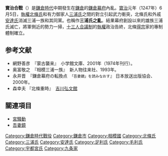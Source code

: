 {{Infobox Military Conflict
|conflict=寶治合戰
|partof=[[鎌倉幕府|鎌倉幕府]]內亂
|date=[[寶治|寶治]]元年6月5日（1247年7月8日）
|place=[[鎌倉|鎌倉]]市街
|result=[[三浦氏|三浦氏]]滅亡、[[執權|執權]][[北條氏|北條氏]]勝利
|combatant1=執權北條氏派
|combatant2=[[征夷大將軍|將軍]] [[藤原賴經|藤原賴經]]・[[藤原賴嗣|賴嗣]]派
|commander1=[[File:Mitsuuroko.svg|23px]] [[北條時賴|北條時賴]]
|commander2=[[File:Marunimitsuhikiryo.svg|20px]] [[三浦泰村|三浦泰村]]
|strength1=北條一門、[[安達氏|安達氏]]、<br />[[足利氏|足利氏]]、三浦氏[[佐原氏|佐原]]流
|strength2=三浦氏、[[毛利季光|毛利季光]]、<br />[[關政泰|關政泰]]、[[春日部實景|春日部實景]]、[[宇都宮時綱|宇都宮時綱]]
|casualties1=不明
|casualties2=三浦一族500餘名自害
}}
'''寶治合戰'''（{{lang|ja|宝治合戦}}）是[[鎌倉時代|鎌倉時代]]中期發生在[[鎌倉|鎌倉]]的[[鎌倉幕府|鎌倉幕府]]內亂。[[寶治|寶治]]元年（1247年）6月5日，[[執權|執權]][[北條氏|北條氏]]和有力御家人[[三浦氏|三浦氏]]之間的對立引起武力衝突，北條氏和外戚[[安達氏|安達氏]]消滅三浦一族和其同黨。也稱作'''三浦氏之亂'''。結果幕府創設以來的雄族三浦氏滅亡，將軍側近的勢力一掃，[[十三人合議制|十三人合議制]]的[[執權|執權]]政治告終，北條[[得宗|得宗]]家的專制體制確立。

== 参考文献 ==
*網野善彦　『蒙古襲来』　小学館文庫、2001年（1974年刊行）。
*奥富敬之　『相模三浦一族』　新人物往来社、1993年。
*永井晋　『鎌倉幕府の転換点　<small>「吾妻鏡」を読みなおす</small>』 日本放送出版協会、2000年。
*森幸夫 『北條重時』　[[吉川弘文館|吉川弘文館]]

== 關連項目 ==
*[[宮騷動|宮騷動]]
*[[吾妻鏡|吾妻鏡]]

[[Category:鎌倉時代戰役|Category:鎌倉時代戰役]]
[[Category:鎌倉市|Category:鎌倉市]]
[[Category:相模國|Category:相模國]]
[[Category:北條氏|Category:北條氏]]
[[Category:三浦氏|Category:三浦氏]]
[[Category:安達氏|Category:安達氏]]
[[Category:足利氏|Category:足利氏]]
[[Category:毛利氏|Category:毛利氏]]
[[Category:宇都宮氏|Category:宇都宮氏]]
[[Category:九条家|Category:九条家]]